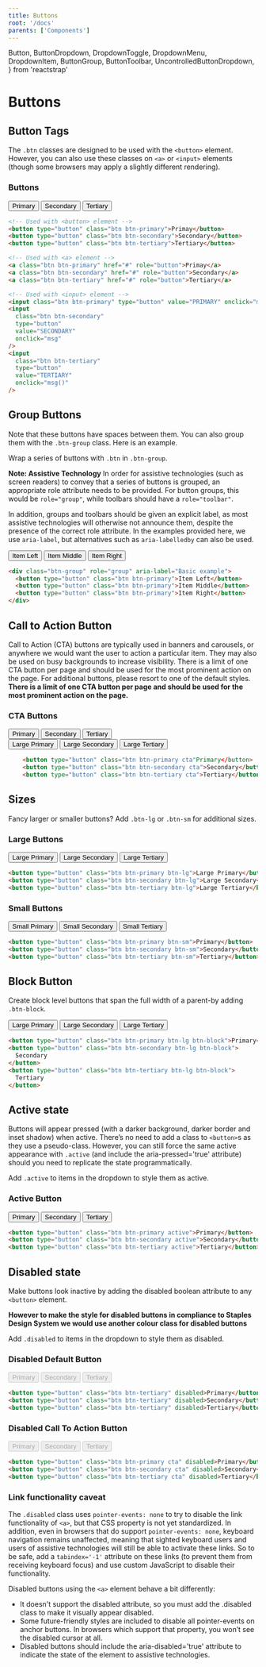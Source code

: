 ```yaml
---
title: Buttons
root: '/docs'
parents: ['Components']
---
```


  Button,
  ButtonDropdown,
  DropdownToggle,
  DropdownMenu,
  DropdownItem,
  ButtonGroup,
  ButtonToolbar,
  UncontrolledButtonDropdown,
} from 'reactstrap'

# Buttons

## Button Tags

The `.btn` classes are designed to be used with the `<button>` element. However, you can also use these classes on `<a>` or `<input>` elements (though some browsers may apply a slightly different rendering).

### Buttons

<ComponentPreview>
  <Button color="primary" className="mr-2">
    Primary
  </Button>
  <Button color="secondary" className="mr-2">
    Secondary
  </Button>
  <Button color="tertiary" className="mr-2">
    Tertiary
  </Button>
</ComponentPreview>

```html
<!-- Used with <button> element -->
<button type="button" class="btn btn-primary">Primay</button>
<button type="button" class="btn btn-secondary">Secondary</button>
<button type="button" class="btn btn-tertiary">Tertiary</button>

<!-- Used with <a> element -->
<a class="btn btn-primary" href="#" role="button">Primay</a>
<a class="btn btn-secondary" href="#" role="button">Secondary</a>
<a class="btn btn-tertiary" href="#" role="button">Tertiary</a>

<!-- Used with <input> element -->
<input class="btn btn-primary" type="button" value="PRIMARY" onclick="msg()" />
<input
  class="btn btn-secondary"
  type="button"
  value="SECONDARY"
  onclick="msg"
/>
<input
  class="btn btn-tertiary"
  type="button"
  value="TERTIARY"
  onclick="msg()"
/>
```

## Group Buttons

Note that these buttons have spaces between them. You can also group them with the `.btn-group` class. Here is an example.

Wrap a series of buttons with `.btn` in `.btn-group`.

**Note: Assistive Technology**
In order for assistive technologies (such as screen readers) to convey that a series of buttons is grouped, an appropriate role attribute needs to be provided. For button groups, this would be `role="group"`, while toolbars should have a `role="toolbar"`.

In addition, groups and toolbars should be given an explicit label, as most assistive technologies will otherwise not announce them, despite the presence of the correct role attribute. In the examples provided here, we use `aria-label`, but alternatives such as `aria-labelledby` can also be used.

<ComponentPreview>
  <ButtonGroup>
    <Button>Item Left</Button>
    <Button>Item Middle</Button>
    <Button>Item Right</Button>
  </ButtonGroup>
</ComponentPreview>

```html
<div class="btn-group" role="group" aria-label="Basic example">
  <button type="button" class="btn btn-primary">Item Left</button>
  <button type="button" class="btn btn-primary">Item Middle</button>
  <button type="button" class="btn btn-primary">Item Right</button>
</div>
```

## Call to Action Button

Call to Action (CTA) buttons are typically used in banners and carousels, or anywhere we would want the user to action a particular item. They may also be used on busy backgrounds to increase visibility. There is a limit of one CTA button per page and should be used for the most prominent action on the page. For additional buttons, please resort to one of the default styles.
**There is a limit of one CTA button per page and should be used for the most prominent action on the page.**

### CTA Buttons

<ComponentPreview>
  <Button color="primary" className="mr-2 cta">
    Primary
  </Button>
  <Button color="secondary" className="mr-2 cta">
    Secondary
  </Button>
  <Button color="tertiary" className="mr-2 cta">
    Tertiary
  </Button>
  <br />
  <Button color="primary" className="mr-2 mt-3 cta" size="lg">
    Large Primary
  </Button>
  <Button color="secondary" className="mr-2 mt-3 cta" size="lg">
    Large Secondary
  </Button>
  <Button color="tertiary" className="mr-2 mt-3 cta" size="lg">
    Large Tertiary
  </Button>
</ComponentPreview>

```html
    <button type="button" class="btn btn-primary cta"Primary</button>
    <button type="button" class="btn btn-secondary cta">Secondary</button>
    <button type="button" class="btn btn-tertiary cta">Tertiary</button>
```

## Sizes

Fancy larger or smaller buttons? Add `.btn-lg` or `.btn-sm` for additional sizes.

### Large Buttons

<ComponentPreview>
  <Button color="primary" className="mr-2" size="lg">
    Large Primary
  </Button>
  <Button color="secondary" className="mr-2" size="lg">
    Large Secondary
  </Button>
  <Button color="tertiary" className="mr-2" size="lg">
    Large Tertiary
  </Button>
</ComponentPreview>

```html
<button type="button" class="btn btn-primary btn-lg">Large Primary</button>
<button type="button" class="btn btn-secondary btn-lg">Large Secondary</button>
<button type="button" class="btn btn-tertiary btn-lg">Large Tertiary</button>
```

### Small Buttons

<ComponentPreview>
  <Button color="primary" className="mr-2" size="sm">
    Small Primary
  </Button>
  <Button color="secondary" className="mr-2" size="sm">
    Small Secondary
  </Button>
  <Button color="tertiary" className="mr-2" size="sm">
    Small Tertiary
  </Button>
</ComponentPreview>

```html
<button type="button" class="btn btn-primary btn-sm">Primary</button>
<button type="button" class="btn btn-secondary btn-sm">Secondary</button>
<button type="button" class="btn btn-tertiary btn-sm">Tertiary</button>
```

## Block Button

Create block level buttons that span the full width of a parent-by adding `.btn-block`.

<ComponentPreview>
  <Button color="primary" size="lg" block>
    Large Primary
  </Button>
  <Button color="secondary" size="lg" block>
    Large Secondary
  </Button>
  <Button color="tertiary" size="lg" block>
    Large Tertiary
  </Button>
</ComponentPreview>

```html
<button type="button" class="btn btn-primary btn-lg btn-block">Primary</button>
<button type="button" class="btn btn-secondary btn-lg btn-block">
  Secondary
</button>
<button type="button" class="btn btn-tertiary btn-lg btn-block">
  Tertiary
</button>
```

## Active state

Buttons will appear pressed (with a darker background, darker border and inset shadow) when active. There’s no need to add a class to `<button>`s as they use a pseudo-class. However, you can still force the same active appearance with `.active` (and include the aria-pressed='true' attribute) should you need to replicate the state programmatically.

Add `.active` to items in the dropdown to style them as active.

### Active Button

<ComponentPreview>
  <Button color="primary" active className="mr-2">
    Primary
  </Button>
  <Button color="secondary" active className="mr-2">
    Secondary
  </Button>
  <Button color="tertiary" active className="mr-2">
    Tertiary
  </Button>
</ComponentPreview>

```html
<button type="button" class="btn btn-primary active">Primary</button>
<button type="button" class="btn btn-secondary active">Secondary</button>
<button type="button" class="btn btn-tertiary active">Tertiary</button>
```

## Disabled state

Make buttons look inactive by adding the disabled boolean attribute to any `<button>` element.

**However to make the style for disabled buttons in compliance to Staples Design System we would use another colour class for disabled buttons**

Add `.disabled` to items in the dropdown to style them as disabled.

### Disabled Default Button

<ComponentPreview>
  <Button color="primary" disabled className="mr-2">
    Primary
  </Button>
  <Button color="secondary" disabled className="mr-2">
    Secondary
  </Button>
  <Button color="tertiary" disabled className="mr-2">
    Tertiary
  </Button>
</ComponentPreview>

```html
<button type="button" class="btn btn-tertiary" disabled>Primary</button>
<button type="button" class="btn btn-tertiary" disabled>Secondary</button>
<button type="button" class="btn btn-tertiary" disabled>Tertiary</button>
```

### Disabled Call To Action Button

<ComponentPreview>
  <Button color="primary" disabled className="mr-2 cta">
    Primary
  </Button>
  <Button color="secondary" disabled className="mr-2 cta">
    Secondary
  </Button>
  <Button color="tertiary" disabled className="mr-2 cta">
    Tertiary
  </Button>
</ComponentPreview>

```html
<button type="button" class="btn btn-primary cta" disabled>Primary</button>
<button type="button" class="btn btn-secondary cta" disabled>Secondary</button>
<button type="button" class="btn btn-tertiary cta" disabled>Tertiary</button>
```

### Link functionality caveat

The `.disabled` class uses `pointer-events: none` to try to disable the link functionality of `<a>`, but that CSS property is not yet standardized. In addition, even in browsers that do support `pointer-events: none`, keyboard navigation remains unaffected, meaning that sighted keyboard users and users of assistive technologies will still be able to activate these links. So to be safe, add a `tabindex='-1'` attribute on these links (to prevent them from receiving keyboard focus) and use custom JavaScript to disable their functionality.

Disabled buttons using the `<a>` element behave a bit differently:

<ul>
  <li>
    It doesn't support the disabled attribute, so you must add the .disabled
    class to make it visually appear disabled.
  </li>
  <li>
    Some future-friendly styles are included to disable all pointer-events on
    anchor buttons. In browsers which support that property, you won’t see the
    disabled cursor at all.
  </li>
  <li>
    Disabled buttons should include the aria-disabled='true' attribute to
    indicate the state of the element to assistive technologies.
  </li>
</ul>

<!-- ## Button Dropdowns

Any single `.btn` can be turned into a dropdown toggle with some markup changes. Here’s how you can put them to work with `<button>` elements:

### Dropdown Button with Links and Dropdown Header

<ComponentPreview>
    <UncontrolledButtonDropdown>
        <DropdownToggle caret>
            Dropdown
        </DropdownToggle>
        <DropdownMenu>
            <DropdownItem header>Header</DropdownItem>
            <DropdownItem disabled>Action</DropdownItem>
            <DropdownItem>Another Action</DropdownItem>
            <DropdownItem divider />
            <DropdownItem>Another Action</DropdownItem>
        </DropdownMenu>
    </UncontrolledButtonDropdown>
</ComponentPreview>


    <div class="dropdown">
        <button class="btn btn-primary dropdown-toggle" type="button" id="dropdownMenuButton" data-toggle="dropdown" aria-haspopup="true" aria-expanded="false">
            Dropdown button
        </button>
        <div class="dropdown-menu" aria-labelledby="dropdownMenuButton">
            <h6 class="dropdown-header">Dropdown header</h6>
            <a class="dropdown-item" href="#">Action</a>
            <a class="dropdown-item" href="#">Another action</a>
            <a class="dropdown-item" href="#">Something else here</a>
        </div>
    </div>


## Drop variations

Trigger dropdown menus to the left of elements by adding `.dropleft .dropright .dropup` to the parent element.

<ComponentPreview>
    <UncontrolledButtonDropdown direction="up">
            <DropdownToggle caret>
                Dropup
            </DropdownToggle>
            <DropdownMenu>
                <DropdownItem>Another Action</DropdownItem>
                <DropdownItem>Another Action</DropdownItem>
            </DropdownMenu>
    </UncontrolledButtonDropdown>

    <UncontrolledButtonDropdown direction="left">
            <DropdownToggle caret>
                Dropleft
            </DropdownToggle>
            <DropdownMenu>
                <DropdownItem>Another Action</DropdownItem>
                <DropdownItem>Another Action</DropdownItem>
            </DropdownMenu>
    </UncontrolledButtonDropdown>

    <UncontrolledButtonDropdown direction="right">
            <DropdownToggle caret>
                Dropleft
            </DropdownToggle>
            <DropdownMenu>
                <DropdownItem>Another Action</DropdownItem>
                <DropdownItem>Another Action</DropdownItem>
            </DropdownMenu>
    </UncontrolledButtonDropdown>

</ComponentPreview>

```  html
    <div class="btn-group dropup">
        <button type="button" class="btn btn-secondary dropdown-toggle" data-toggle="dropdown" aria-haspopup="true" aria-expanded="false">
            Dropleft
        </button>
        <div class="dropdown-menu" aria-labelledby="dropdownMenuButton">
            <a class="dropdown-item" href="#">Action</a>
            <a class="dropdown-item" href="#">Another action</a>
            <a class="dropdown-item" href="#">Something else here</a>
        </div>
    </div>

    <div class="btn-group dropleft">
        <button type="button" class="btn btn-secondary dropdown-toggle" data-toggle="dropdown" aria-haspopup="true" aria-expanded="false">
            Dropleft
        </button>
        <div class="dropdown-menu" aria-labelledby="dropdownMenuButton">
            <a class="dropdown-item" href="#">Action</a>
            <a class="dropdown-item" href="#">Another action</a>
            <a class="dropdown-item" href="#">Something else here</a>
        </div>
    </div>

    <div class="btn-group dropright">
        <button type="button" class="btn btn-secondary dropdown-toggle" data-toggle="dropdown" aria-haspopup="true" aria-expanded="false">
            Dropleft
        </button>
        <div class="dropdown-menu" aria-labelledby="dropdownMenuButton">
            <a class="dropdown-item" href="#">Action</a>
            <a class="dropdown-item" href="#">Another action</a>
            <a class="dropdown-item" href="#">Something else here</a>
        </div>
    </div>


## Split Button

Similarly, create split button dropdowns with virtually the same markup as single button dropdowns, but with the addition of `.dropdown-toggle-split` for proper spacing around the dropdown caret.

We use this extra class to reduce the horizontal padding on either side of the caret by 25% and remove the `margin-left` that’s added for regular button dropdowns. Those extra changes keep the caret centered in the split button and provide a more appropriately sized hit area next to the main button.

### Split Button and Dropdown Divider

    <div class="btn-group">
        <button type="button" class="btn btn-danger">Action</button>
        <button type="button" class="btn btn-danger dropdown-toggle dropdown-toggle-split" data-toggle="dropdown" aria-haspopup="true" aria-expanded="false">
        <span class="sr-only">Toggle Dropdown</span>
      </button>
        <div class="dropdown-menu">
            <a class="dropdown-item" href="#">Action</a>
            <a class="dropdown-item" href="#">Another action</a>
            <a class="dropdown-item" href="#">Something else here</a>
            <div class="dropdown-divider"></div>
            <a class="dropdown-item" href="#">Separated link</a>
        </div>
    </div>
```

## Split Dropleft

Trigger dropdown menus to the left of elements by adding `.dropleft` to the parent element.

### Split Dropleft Button

    <div class="btn-group">
        <div class="btn-group dropleft" role="group">
            <button type="button" class="btn btn-secondary dropdown-toggle dropdown-toggle-split" data-toggle="dropdown" aria-haspopup="true" aria-expanded="false">
          <span class="sr-only">Toggle Dropleft</span>
        </button>
            <div class="dropdown-menu" aria-labelledby="dropdownMenuButton">
                <a class="dropdown-item" href="#">Action</a>
                <a class="dropdown-item" href="#">Another action</a>
                <a class="dropdown-item" href="#">Something else here</a>
            </div>
        </div>
        <button type="button" class="btn btn-secondary">
        Split dropleft
      </button>
    </div>
```

## Split Dropright

Trigger dropdown menus to the right of elements by adding `.dropright` to the parent element.

### Split Dropright Button

    <div class="btn-group dropright">
        <button type="button" class="btn btn-secondary">
        Split dropright
      </button>
        <button type="button" class="btn btn-secondary dropdown-toggle dropdown-toggle-split" data-toggle="dropdown" aria-haspopup="true" aria-expanded="false">
        <span class="sr-only">Toggle Dropright</span>
      </button>
        <div class="dropdown-menu" aria-labelledby="dropdownMenuButton">
            <a class="dropdown-item" href="#">Action</a>
            <a class="dropdown-item" href="#">Another action</a>
            <a class="dropdown-item" href="#">Something else here</a>
        </div>
    </div>
```

## Split Dropup

Trigger dropdown menus above elements by adding `.dropup` to the parent element.

### Split Dropup Button

    <div class="btn-group dropup">
        <button type="button" class="btn btn-secondary">
        Split dropup
      </button>
        <button type="button" class="btn btn-secondary dropdown-toggle dropdown-toggle-split" data-toggle="dropdown" aria-haspopup="true" aria-expanded="false">
        <span class="sr-only">Toggle Dropdown</span>
      </button>
        <div class="dropdown-menu" aria-labelledby="dropdownMenuButton">
            <a class="dropdown-item" href="#">Action</a>
            <a class="dropdown-item" href="#">Another action</a>
            <a class="dropdown-item" href="#">Something else here</a>
        </div>
    </div> -->
